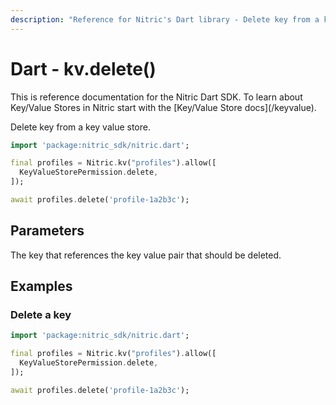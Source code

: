 ```yaml
---
description: "Reference for Nitric's Dart library - Delete key from a key value store."
---
```


# Dart - kv.delete()

<Note>
  This is reference documentation for the Nitric Dart SDK. To learn about
  Key/Value Stores in Nitric start with the [Key/Value Store docs](/keyvalue).
</Note>

Delete key from a key value store.

```dart
import 'package:nitric_sdk/nitric.dart';

final profiles = Nitric.kv("profiles").allow([
  KeyValueStorePermission.delete,
]);

await profiles.delete('profile-1a2b3c');
```

## Parameters

<Properties>
  <Property name="key" required type="String">
    The key that references the key value pair that should be deleted.
  </Property>
</Properties>

## Examples

### Delete a key

```dart
import 'package:nitric_sdk/nitric.dart';

final profiles = Nitric.kv("profiles").allow([
  KeyValueStorePermission.delete,
]);

await profiles.delete('profile-1a2b3c');
```
